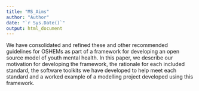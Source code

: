 ```yaml
---
title: "MS_Aims"
author: "Author"
date: "`r Sys.Date()`"
output: html_document
---
```


<!-- Add aims text here -->
We have consolidated and refined these and other recommended guidelines for OSHEMs as part of a framework for developing an open source model of youth mental health. In this paper, we describe our motivation for developing the framework, the rationale for each included standard, the software toolkits we have developed to help meet each standard and a worked example of a modelling project developed using this framework.
